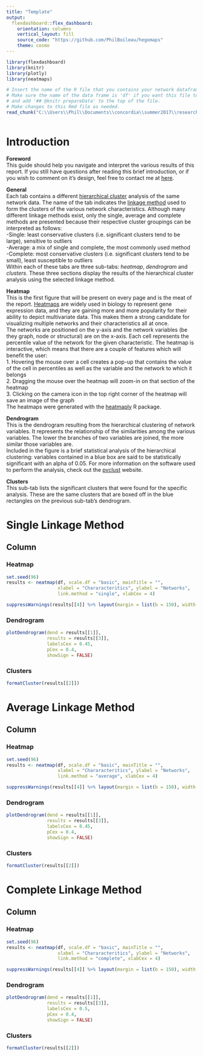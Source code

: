 ---
title: "Template"
output: 
  flexdashboard::flex_dashboard:
    orientation: columns
    vertical_layout: fill
    source_code: "https://github.com/PhilBoileau/hegomaps"
    theme: cosmo
---

```{r setup, include=FALSE}
library(flexdashboard)
library(knitr)
library(plotly)
library(neatmaps)

# Insert the name of the R file that you contains your network dataframe here.
# Make sure the name of the data frame is 'df' if you want this file to work,
# and add '## @knitr prepareData' to the top of the file.
# Make changes to this Rmd file as needed.
read_chunk("C:\\Users\\Phil\\Documents\\concordia\\summer2017\\researchISM\\code\\hegomapsTests\\test2.R")

```
```{r prepareData}
```

Introduction
======================================================================
  
**Foreword**  
This guide should help you navigate and interpret the various results of this report. If you still have questions after reading this brief introduction, or if you wish to comment on it's design, feel free to contact me at [here](mailto:pboileau.swim@gmail.com).  
  
**General**  
Each tab contains a different [hierarchical cluster](https://en.wikipedia.org/wiki/Hierarchical_clustering) analysis of the same network data. The name of the tab indicates the [linkage method](https://en.wikipedia.org/wiki/Hierarchical_clustering#Linkage_criteria) used to form the clusters of the various network characteristics. Although many different linkage methods exist, only the single, average and complete methods are presented because their respective cluster groupings can be interpreted as follows:  
-Single: least conservative clusters (i.e. significant clusters tend to be large), sensitive to outliers  
-Average: a mix of single and complete, the most commonly used method  
-Complete: most conservative clusters (i.e. significant clusters tend to be small), least susceptible to outliers  
Within each of these tabs are three sub-tabs: *heatmap*, *dendrogram* and *clusters*. These three sections display the results of the hierarchical cluster analysis using the selected linkage method.
  
**Heatmap**  
This is the first figure that will be present on every page and is the meat of the report. [Heatmaps](http://www.nature.com/nmeth/journal/v9/n3/full/nmeth.1902.html) are widely used in biology to represent gene expression data, and they are gaining more and more popularity for their ability to depict multivariate data. This makes them a strong candidate for visualizing multiple networks and their characteristics all at once.  
The networks are positioned on the y-axis and the network variables (be they graph, node or structural) are on the x-axis. Each cell represents the percentile value of the network for the given characteristic. The heatmap is interactive, which means that there are a couple of features which will benefit the user:  
 1.	Hovering the mouse over a cell creates a pop-up that contains the value of the cell in percentiles as well as the variable and the network to which it belongs   
 2.	Dragging the mouse over the heatmap will zoom-in on that section of the heatmap    
 3.	Clicking on the camera icon in the top right corner of the heatmap will save an image of the graph  
The heatmaps were generated with the [heatmaply](https://cran.rstudio.com/web/packages/heatmaply/vignettes/heatmaply.html) R package.   
  
**Dendrogram**  
This is the dendrogram resulting from the hierarchical clustering of network variables. It represents the relationship of the similarities among the various variables. The lower the branches of two variables are joined, the more similar those variables are.  
Included in the figure is a brief statistical analysis of the hierarchical clustering: variables contained in a blue box are said to be statistically significant with an alpha of 0.05. For more information on the software used to perform the analysis, check out the [pvclust](http://stat.sys.i.kyoto-u.ac.jp/prog/pvclust/) website.  
  
**Clusters**  
This sub-tab lists the significant clusters that were found for the specific analysis. These are the same clusters that are boxed off in the blue rectangles on the previous sub-tab's dendrogram.  


Single Linkage Method
======================================================================

Column {.tabset}
-----------------------------------------------------------------------

### Heatmap

```{r include=FALSE}
set.seed(96)
results <- neatmap(df, scale.df = "basic", mainTitle = "",
                   xlabel = "Chararacteritics", ylabel = "Networks",
                   link.method = "single", xlabCex = 4)
```
<div align="center">
```{r echo=FALSE}
suppressWarnings(results[[4]] %>% layout(margin = list(b = 150), width = 800, height = 650))
```
</div>

### Dendrogram

```{r}
plotDendrogram(dend = results[[1]],
               results = results[[3]],
               labelsCex = 0.45,
               pCex = 0.4,
               showSign = FALSE)
```

### Clusters

```{r}
formatCluster(results[[2]])
```


Average Linkage Method
======================================================================

Column {.tabset}
-----------------------------------------------------------------------

### Heatmap

```{r include=FALSE}
set.seed(96)
results <- neatmap(df, scale.df = "basic", mainTitle = "",
                   xlabel = "Chararacteritics", ylabel = "Networks",
                   link.method = "average", xlabCex = 4)
```
<div align="center">
```{r echo=FALSE}
suppressWarnings(results[[4]] %>% layout(margin = list(b = 150), width = 800, height = 650))
```
</div>

### Dendrogram

```{r}
plotDendrogram(dend = results[[1]],
               results = results[[3]],
               labelsCex = 0.45,
               pCex = 0.4,
               showSign = FALSE)
```

### Clusters

```{r}
formatCluster(results[[2]])
```

Complete Linkage Method
======================================================================

Column {.tabset}
-----------------------------------------------------------------------

### Heatmap

```{r include=FALSE}
set.seed(96)
results <- neatmap(df, scale.df = "basic", mainTitle = "",
                   xlabel = "Chararacteritics", ylabel = "Networks",
                   link.method = "complete", xlabCex = 4)
```
<div align="center">
```{r echo=FALSE}
suppressWarnings(results[[4]] %>% layout(margin = list(b = 150), width = 800, height = 650))
```
</div>

### Dendrogram

```{r}
plotDendrogram(dend = results[[1]],
               results = results[[3]],
               labelsCex = 0.5,
               pCex = 0.4,
               showSign = FALSE)
```

### Clusters

```{r}
formatCluster(results[[2]])
```

